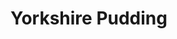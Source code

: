 # Yorkshire Pudding

\begin{recipe}{Yorshire Pudding}{4 portions}{1\fr12 hours}

\freeform This recipe was taken from the cuisine package examples of Ben Cohen.

\ingredient[\fr12]{pt}{milk}
\ingredient[2]{oz}{butter}
\ingredient[5]{oz}{self-raising flour}

Heat the milk and butter until nearly boiling. Add flour and allow to seeth over.

\ingredient[3]{}{eggs}
\ingredient{to taste}{salt and pepper}

Add the remaining eggs and whisk again. Cook at 200\0C for about 1 hour.


\end{recipe}
